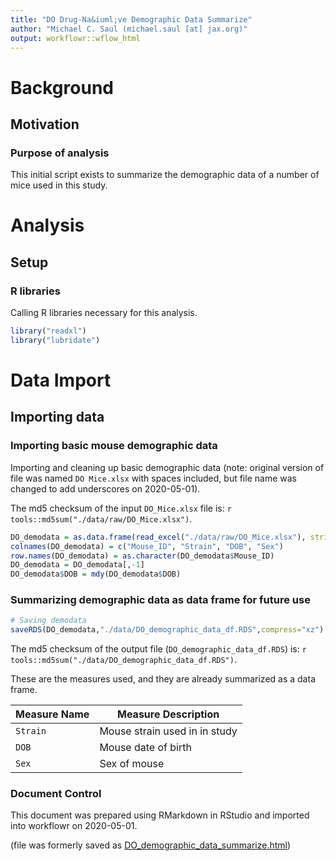 ```yaml
---
title: "DO Drug-Na&iuml;ve Demographic Data Summarize"
author: "Michael C. Saul (michael.saul [at] jax.org)"
output: workflowr::wflow_html
---
```


# Background

## Motivation

### Purpose of analysis

This initial script exists to summarize the demographic data of a number of mice used in this study.

# Analysis

## Setup

### R libraries

Calling R libraries necessary for this analysis.

```r
library("readxl")
library("lubridate")
```

# Data Import

## Importing data

### Importing basic mouse demographic data

Importing and cleaning up basic demographic data (note: original version of file was named `DO Mice.xlsx` with spaces included, but file name was changed to add underscores on 2020-05-01).

The md5 checksum of the input `DO_Mice.xlsx` file is: ``r tools::md5sum("./data/raw/DO_Mice.xlsx")``.

```r
DO_demodata = as.data.frame(read_excel("./data/raw/DO_Mice.xlsx"), stringsAsFactors = FALSE)
colnames(DO_demodata) = c("Mouse_ID", "Strain", "DOB", "Sex")
row.names(DO_demodata) = as.character(DO_demodata$Mouse_ID)
DO_demodata = DO_demodata[,-1]
DO_demodata$DOB = mdy(DO_demodata$DOB)
```

### Summarizing demographic data as data frame for future use

```r
# Saving demodata
saveRDS(DO_demodata,"./data/DO_demographic_data_df.RDS",compress="xz")
```

The md5 checksum of the output file (`DO_demographic_data_df.RDS`) is: ``r tools::md5sum("./data/DO_demographic_data_df.RDS")``.

These are the measures used, and they are already summarized as a data frame.

Measure Name    | Measure Description
----------------|-----------------------------------------------------
`Strain`        | Mouse strain used in in study
`DOB`           | Mouse date of birth
`Sex`           | Sex of mouse

### Document Control

This document was prepared using RMarkdown in RStudio and imported into workflowr on 2020-05-01.

(file was formerly saved as [DO_demographic_data_summarize.html](DO_demographic_data_summarize.html))
